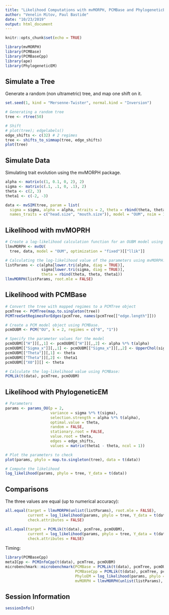 ```yaml
---
title: "Likelihood Computations with mvMORPH, PCMBase and PhylogeneticEM"
author: "Venelin Mitov, Paul Bastide"
date: "10/23/2019"
output: html_document
---
```


```r
knitr::opts_chunk$set(echo = TRUE)
```


```r
library(mvMORPH)
library(PCMBase)
library(PCMBaseCpp)
library(ape)
library(PhylogeneticEM)
```

## Simulate a Tree

Generate a random (non ultrametric) tree, and map one shift on it.

```r
set.seed(1, kind = "Mersenne-Twister", normal.kind = "Inversion")

# Generating a random tree
tree <- rtree(50)

# Shift
# plot(tree); edgelabels()
edge_shifts <- c(32) # 2 regimes
tree <- shifts_to_simmap(tree, edge_shifts)
plot(tree)
```

## Simulate Data

Simulating trait evolution using the mvMORPH package.

```r
alpha <- matrix(c(1, 0.1, 0, 2), 2) 
sigma <- matrix(c(.1, .1, 0, .1), 2)
theta <- c(2, 3)
theta1 <- c(-2, -3)

data <- mvSIM(tree, param = list(
  sigma = sigma, alpha = alpha, ntraits = 2, theta = rbind(theta, theta1),
  names_traits = c("head.size", "mouth.size")), model = "OUM", nsim = 1)
```

## Likelihood with mvMOPRH

```r
# Create a log-likelihood calculation function for an OUBM model using mvMORPH:
llmvMORPH <- mvOU(
  tree, data, model = "OUM", optimization = "fixed")[["llik"]]

# Calculating the log-likelihood value of the parameters using mvMORPH:
listParams <- c(alpha[lower.tri(alpha, diag = TRUE)],
                sigma[lower.tri(sigma, diag = TRUE)],
                theta = rbind(theta, theta, theta1))
llmvMORPH(listParams, root.mle = FALSE)
```

## Likelihood with PCMBase

```r
# Convert the tree with mapped regimes to a PCMTree object
pcmTree <- PCMTree(map.to.singleton(tree))
PCMTreeSetRegimesForEdges(pcmTree, names(pcmTree[["edge.length"]]))

# Create a PCM model object using PCMBase.
pcmOUBM <- PCM("OU", k = 2, regimes = c("0", "1"))

# Specify the parameter values for the model
pcmOUBM[["H"]][,,1] <- pcmOUBM[["H"]][,,2] <- alpha %*% t(alpha) 
pcmOUBM[["Sigma_x"]][,,1] <- pcmOUBM[["Sigma_x"]][,,2] <- UpperChol(sigma %*% t(sigma))
pcmOUBM[["Theta"]][,1] <- theta
pcmOUBM[["Theta"]][,2] <- theta1
pcmOUBM[["X0"]][] <- theta

# Calculate the log-likelihood value using PCMBase:
PCMLik(t(data), pcmTree, pcmOUBM)
```

## Likelihood with PhylogeneticEM

```r
# Parameters
params <- params_OU(p = 2,
                    variance = sigma %*% t(sigma),
                    selection.strength = alpha %*% t(alpha),
                    optimal.value = theta,
                    random = FALSE,
                    stationary.root = FALSE,
                    value.root = theta,
                    edges = edge_shifts,
                    values = matrix(theta1 - theta, ncol = 1))

# Plot the parameters to check
plot(params, phylo = map.to.singleton(tree), data = t(data))

# Compute the likelihood
log_likelihood(params, phylo = tree, Y_data = t(data))
```

## Comparisons

The three values are equal (up to numerical accuracy):

```r
all.equal(target = llmvMORPH(unlist(listParams), root.mle = FALSE), 
          current = log_likelihood(params, phylo = tree, Y_data = t(data)),
          check.attributes = FALSE)

all.equal(target = PCMLik(t(data), pcmTree, pcmOUBM), 
          current = log_likelihood(params, phylo = tree, Y_data = t(data)),
          check.attributes = FALSE)
```

Timing:

```r
library(PCMBaseCpp)
metaICpp <- PCMInfoCpp(t(data), pcmTree, pcmOUBM)
microbenchmark::microbenchmark(PCMBase = PCMLik(t(data), pcmTree, pcmOUBM),
                               PCMBaseCpp = PCMLik(t(data), pcmTree, pcmOUBM, metaI = metaICpp),
                               PhyloEM = log_likelihood(params, phylo = tree, Y_data = t(data)),
                               mvMORPH = llmvMORPH(unlist(listParams), root.mle = FALSE))
```

## Session Information

```r
sessionInfo()
```